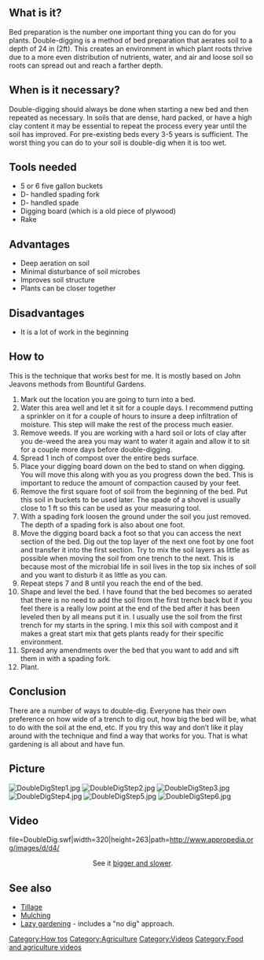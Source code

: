 {{Lang|[[Doppelerdarbeiten|Deutsch]] - [[Double digging|English]]}}
{{TOCright}}
==What is it?==
Bed preparation is the number one important thing you can do for you plants.  Double-digging is a method of bed preparation that aerates soil to a depth of 24 in (2ft).  This creates an environment in which plant roots thrive due to a more even distribution of nutrients, water, and air and loose soil so roots can spread out and reach a farther depth.

==When is it necessary?==
Double-digging should always be done when starting a new bed and then repeated as necessary.  In soils that are dense, hard packed, or have a high clay content it may be essential to repeat the process every year until the soil has improved.  For pre-existing beds every 3-5 years is sufficient.  The worst thing you can do to your soil is double-dig when it is too wet.

==Tools needed==
*5 or 6 five gallon buckets
*D- handled spading fork
*D- handled spade
*Digging board (which is a old piece of plywood)
*Rake

==Advantages==
*Deep aeration on soil
*Minimal disturbance of soil microbes
*Improves soil structure
*Plants can be closer together

==Disadvantages==
*It is a lot of work in the beginning


==How to==
This is the technique that works best for me.  It is mostly based on John Jeavons methods from Bountiful Gardens.

#Mark out the location you are going to turn into a bed.
#Water this area well and let it sit for a couple days. I recommend putting a sprinkler on it for a couple of hours to insure a   deep infiltration of moisture.  This step will make the rest of the process much easier.  
#Remove weeds.  If you are working with a hard soil or lots of clay after you de-weed the area you may want to water it again and allow it to sit for a couple more days before double-digging.
#Spread 1 inch of compost over the entire beds surface.
#Place your digging board down on the bed to stand on when digging.  You will move this along with you as you progress down the bed.  This is important to reduce the amount of compaction caused by your feet.
#Remove the first square foot of soil from the beginning of the bed. Put this soil in buckets to be used later.  The spade of a shovel is usually close to 1 ft so this can be used as your measuring tool.
#With a spading fork loosen the ground under the soil you just removed.  The depth of a spading fork is also about one foot.
#Move the digging board back a foot so that you can access the next section of the bed.  Dig out the top layer of the next one foot by one foot and transfer it into the first section. Try to mix the soil layers as little as possible when moving the soil from one trench to the next.  This is because most of the microbial life in soil lives in the top six inches of soil and you want to disturb it as little as you can. 
#Repeat steps 7 and 8 until you reach the end of the bed.
#Shape and level the bed.  I have found that the bed becomes so aerated that there is no need to add the soil from the first trench back but if you feel there is a really low point at the end of the bed after it has been leveled then by all means put it in.  I usually use the soil from the first trench for my starts in the spring.  I mix this soil with compost and it makes a great start mix that gets plants ready for their specific environment. 
#Spread any amendments over the bed that you want to add and sift them in with a spading fork.
#Plant.

==Conclusion== 
There are a number of ways to double-dig.  Everyone has their own preference on how wide of a trench to dig out, how big the bed will be, what to do with the soil at the end, etc.  If you try this way and don’t like it play around with the technique and find a way that works for you.  That is what gardening is all about and have fun.

==Picture==
[[Image:DoubleDigStep1.jpg]]
[[Image:DoubleDigStep2.jpg]]
[[Image:DoubleDigStep3.jpg]]
[[Image:DoubleDigStep4.jpg]]
[[Image:DoubleDigStep5.jpg]]
[[Image:DoubleDigStep6.jpg]]

==Video==

<dhflashplayer>file=DoubleDig.swf|width=320|height=263|path=http://www.appropedia.org/images/d/d4/</dhflashplayer>

<center>See it [[Media:DoubleDig.swf|bigger and slower]].</center>

== See also ==

* [[Tillage]]
* [[Mulching]]
* [[Lazy gardening]] - includes a "no dig" approach.

[[Category:How tos]]
[[Category:Agriculture]]
[[Category:Videos]]
[[Category:Food and agriculture videos]]